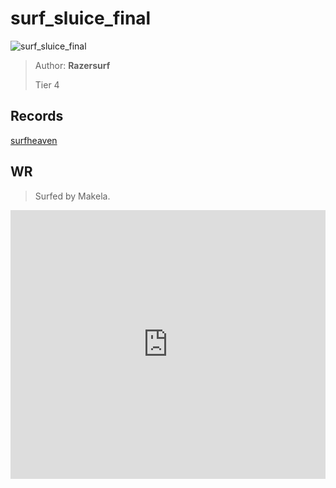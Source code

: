 
# surf_sluice_final

![surf_sluice_final](https://raw.githubusercontent.com/Sayt123/SurfMapPics/Maps-and-bonuses/csgo/surf_sluice_final.jpg)

> Author: **Razersurf**
>
> Tier 4

## Records

[surfheaven](https://surfheaven.eu/map/surf_sluice_final)

## WR

> Surfed by Makela.

<iframe
width="100%"
height="430"
src="https://www.youtube.com/embed/E8ci4HZbdFM"
frameborder="0"
allow="accelerometer; autoplay; clipboard-write; encrypted-media; gyroscope; picture-in-picture"
allowFullScreen
/>

```md

[Surf Timer] - Makela finished in 01:26:11 (WR -00:00:50). Improving by 00:00:56
[Surf Timer] - Makela beat the map record! Rank: 1/1010

Previous WR holder: Caff


```
                